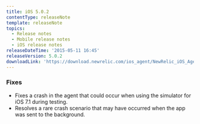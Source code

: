 ```yaml
---
title: iOS 5.0.2
contentType: releaseNote
template: releaseNote
topics:
  - Release notes
  - Mobile release notes
  - iOS release notes
releaseDateTime: '2015-05-11 16:45'
releaseVersion: 5.0.2
downloadLink: 'https://download.newrelic.com/ios_agent/NewRelic_iOS_Agent_5.0.2.zip'
---
```


### Fixes

* Fixes a crash in the agent that could occur when using the simulator for iOS 7.1 during testing.
* Resolves a rare crash scenario that may have occurred when the app was sent to the background.
